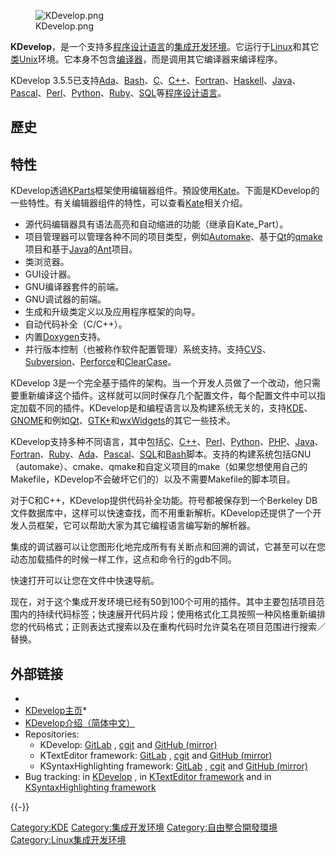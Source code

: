 {{NoteTA|G1=IT|G2=FL}}
{{Infobox Software
| name = KDevelop
| logo = Breezeicons-apps-48-kdevelop.svg
| logo size = 70px
| screenshot = Kdevelop--breeze dark theme.png
| screenshot size = 250px
| caption = 
| collapsible = 
| developer = [[KDE|KDE]]
| released = 1.0（1999年12月6日）
| latest_release_version = 跟隨KDE Applications版本號
| programming language = [[C++|C++]]
| operating system = [[跨平台|跨平台]]
| platform = [[KDE_Platform|KDE Platform]]
| language = [http://l10n.kde.org/stats/gui/stable/package/kdevelop/ 30種以上]
| genre = [[整合開發環境|整合開發環境]]
| license = [[GNU通用公共许可证|GNU通用公共许可证]]
| website = {{URL|http://www.kdevelop.org}}
}}
[[File:KDevelop.png|thumb]]

'''KDevelop'''，是一个支持多[[程序设计语言|程序设计语言]]的[[集成开发环境|集成开发环境]]。它运行于[[Linux|Linux]]和其它[[类Unix|类Unix]]环境。它本身不包含[[编译器|编译器]]，而是调用其它编译器来编译程序。

KDevelop 3.5.5已支持[[Ada|Ada]]、[[Bash|Bash]]、[[C语言|C]]、[[C++|C++]]、[[Fortran|Fortran]]、[[Haskell|Haskell]]、[[Java|Java]]、[[Pascal_(程式語言)|Pascal]]、[[Perl|Perl]]、[[Python|Python]]、[[Ruby|Ruby]]、[[SQL|SQL]]等[[程序设计语言|程序设计语言]]。

==歷史==
== 特性 ==

KDevelop透過[[KParts|KParts]]框架使用编辑器组件。預設使用[[Kate|Kate]]。下面是KDevelop的一些特性。有关编辑器组件的特性，可以查看[[Kate|Kate]]相关介绍。

* 源代码编辑器具有语法高亮和自动缩进的功能（继承自Kate_Part）。 
* 项目管理器可以管理各种不同的项目类型，例如[[Automake|Automake]]、基于[[Qt|Qt]]的[[qmake|qmake]]项目和基于[[Java|Java]]的[[Ant|Ant]]项目。 
* 类浏览器。 
* GUI设计器。 
* GNU编译器套件的前端。 
* GNU调试器的前端。 
* 生成和升级类定义以及应用程序框架的向导。 
* 自动代码补全（C/C++）。 
* 内置[[Doxygen|Doxygen]]支持。 
* 并行版本控制（也被称作软件配置管理）系统支持。支持[[CVS|CVS]]、[[Subversion|Subversion]]、[[Perforce|Perforce]]和[[ClearCase|ClearCase]]。 

KDevelop 3是一个完全基于插件的架构。当一个开发人员做了一个改动，他只需要重新编译这个插件。这样就可以同时保存几个配置文件，每个配置文件中可以指定加载不同的插件。KDevelop是和编程语言以及构建系统无关的，支持[[KDE|KDE]]、[[GNOME|GNOME]]和例如[[Qt|Qt]]、[[GTK+|GTK+]]和[[wxWidgets|wxWidgets]]的其它一些技术。

KDevelop支持多种不同语言，其中包括[[C语言|C]]、[[C++|C++]]、[[Perl|Perl]]、[[Python|Python]]、[[PHP|PHP]]、[[Java|Java]]、[[Fortran|Fortran]]、[[Ruby|Ruby]]、[[Ada|Ada]]、[[Pascal|Pascal]]、[[SQL|SQL]]和[[Bash|Bash]]脚本。支持的构建系统包括GNU（automake）、cmake、qmake和自定义项目的make（如果您想使用自己的Makefile，KDevelop不会破坏它们的）以及不需要Makefile的脚本项目。

对于C和C++，KDevelop提供代码补全功能。符号都被保存到一个Berkeley DB文件数据库中，这样可以快速查找，而不用重新解析。KDevelop还提供了一个开发人员框架，它可以帮助大家为其它编程语言编写新的解析器。

集成的调试器可以让您图形化地完成所有有关断点和回溯的调试，它甚至可以在您动态加载插件的时候一样工作，这点和命令行的gdb不同。

快速打开可以让您在文件中快速导航。

现在，对于这个集成开发环境已经有50到100个可用的插件。其中主要包括项目范围内的持续代码标签；快速展开代码片段；使用格式化工具按照一种风格重新编排您的代码格式；正则表达式搜索以及在重构代码时允许莫名在项目范围进行搜索／替换。

== 外部链接 ==
{{Commons category}}
* {{Official website}}
*[http://www.kdevelop.org/ KDevelop主页]* {{Wayback|url=http://www.kdevelop.org/ |date=20101030071010 }}
*[http://www.kdecn.org/kdesoft/kde3/kdevelop.php KDevelop介绍（简体中文）]{{Dead link|date=2018年8月 |bot=InternetArchiveBot |fix-attempted=yes }}
* Repositories:
** KDevelop: [https://invent.kde.org/kdevelop/kdevelop GitLab] {{Wayback|url=https://invent.kde.org/kdevelop/kdevelop |date=20220123073041 }}, [https://cgit.kde.org/kdevelop.git/ cgit] {{Wayback|url=https://cgit.kde.org/kdevelop.git/ |date=20190320192834 }} and [https://github.com/KDE/kdevelop GitHub (mirror)] {{Wayback|url=https://github.com/KDE/kdevelop |date=20211206074116 }}
** KTextEditor framework: [https://invent.kde.org/frameworks/ktexteditor GitLab] {{Wayback|url=https://invent.kde.org/frameworks/ktexteditor |date=20211106113544 }}, [https://cgit.kde.org/ktexteditor.git/ cgit] {{Wayback|url=https://cgit.kde.org/ktexteditor.git/ |date=20190202031042 }} and [https://github.com/KDE/ktexteditor GitHub (mirror)] {{Wayback|url=https://github.com/KDE/ktexteditor |date=20211108192505 }}
** KSyntaxHighlighting framework: [https://invent.kde.org/frameworks/syntax-highlighting GitLab] {{Wayback|url=https://invent.kde.org/frameworks/syntax-highlighting |date=20211108021537 }}, [https://cgit.kde.org/syntax-highlighting.git/ cgit] {{Wayback|url=https://cgit.kde.org/syntax-highlighting.git/ |date=20190131013227 }} and [https://github.com/KDE/syntax-highlighting GitHub (mirror)] {{Wayback|url=https://github.com/KDE/syntax-highlighting |date=20211109124348 }}
* Bug tracking: in [https://bugs.kde.org/describecomponents.cgi?product=kdevelop KDevelop] {{Wayback|url=https://bugs.kde.org/describecomponents.cgi?product=kdevelop |date=20211106113554 }}, in [https://bugs.kde.org/describecomponents.cgi?product=frameworks-ktexteditor KTextEditor framework] {{Wayback|url=https://bugs.kde.org/describecomponents.cgi?product=frameworks-ktexteditor |date=20211107203451 }} and in [https://bugs.kde.org/describecomponents.cgi?product=frameworks-syntax-highlighting KSyntaxHighlighting framework] {{Wayback|url=https://bugs.kde.org/describecomponents.cgi?product=frameworks-syntax-highlighting |date=20211107203406 }}
{{-}}
{{KDE|state=collapsed}}
{{Integrated development environments for C and C++|state=collapsed}}

[[Category:KDE|Category:KDE]]
[[Category:集成开发环境|Category:集成开发环境]]
[[Category:自由整合開發環境|Category:自由整合開發環境]]
[[Category:Linux集成开发环境|Category:Linux集成开发环境]]